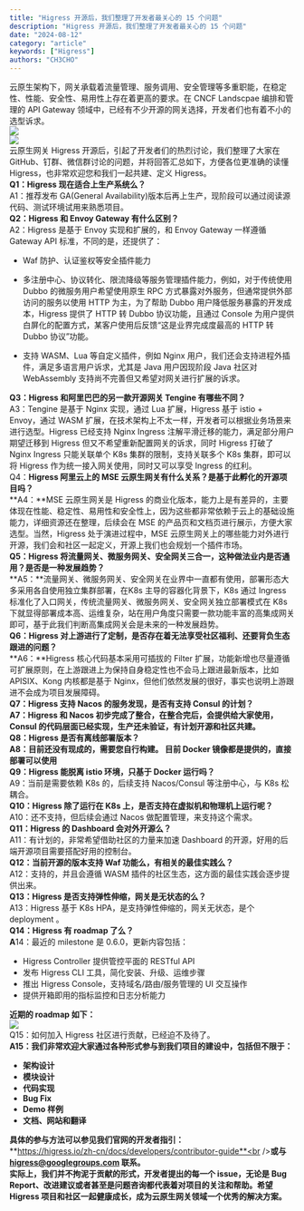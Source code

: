 ```yaml
---
title: "Higress 开源后，我们整理了开发者最关心的 15 个问题"
description: "Higress 开源后，我们整理了开发者最关心的 15 个问题"
date: "2024-08-12"
category: "article"
keywords: ["Higress"]
authors: "CH3CHO"
---
```


云原生架构下，网关承载着流量管理、服务调用、安全管理等多重职能，在稳定性、性能、安全性、易用性上存在着更高的要求。在 CNCF Landscpae 编排和管理的 API Gateway 领域中，已经有不少开源的网关选择，开发者们也有着不小的选型诉求。<br />![](https://intranetproxy.alipay.com/skylark/lark/0/2024/webp/299576/1723449579120-c76c18d5-d1fb-49f2-8246-ec0176ec3098.webp#clientId=ufd951e99-fc15-4&from=paste&id=u5c17954b&originHeight=216&originWidth=1080&originalType=url&ratio=1.7999999523162842&rotation=0&showTitle=false&status=done&style=none&taskId=u474fcd67-e57f-4ec9-a585-4f45f9f7521&title=)<br />![](https://intranetproxy.alipay.com/skylark/lark/0/2024/webp/299576/1723449579098-83e2f39e-2781-4690-9434-d38bb6a69922.webp#clientId=ufd951e99-fc15-4&from=paste&id=u411b4f4c&originHeight=475&originWidth=1080&originalType=url&ratio=1.7999999523162842&rotation=0&showTitle=false&status=done&style=none&taskId=u4c884512-1fa2-4e5e-a7a7-64b1b627f55&title=)<br />云原生网关 Higress 开源后，引起了开发者们的热烈讨论，我们整理了大家在 GitHub、钉群、微信群讨论的问题，并将回答汇总如下，方便各位更准确的读懂 Higress，也非常欢迎您和我们一起共建、定义 Higress。<br />**Q1：Higress 现在适合上生产系统么？**<br />A1：推荐发布 GA(General Availability)版本后再上生产，现阶段可以通过阅读源代码、测试环境试用来熟悉项目。<br />**Q2：Higress 和 Envoy Gateway 有什么区别？**<br />A2：Higress 是基于 Envoy 实现和扩展的，和 Envoy Gateway 一样遵循 Gateway API 标准，不同的是，还提供了：

- Waf 防护、认证鉴权等安全插件能力

- 多注册中心、协议转化、限流降级等服务管理插件能力，例如，对于传统使用 Dubbo 的微服务用户希望使用原生 RPC 方式暴露对外服务，但通常提供外部访问的服务以使用 HTTP 为主，为了帮助 Dubbo 用户降低服务暴露的开发成本，Higress 提供了 HTTP 转 Dubbo 协议功能，且通过 Console 为用户提供白屏化的配置方式，某客户使用后反馈“这是业界完成度最高的 HTTP 转 Dubbo 协议”功能。

- 支持 WASM、Lua 等自定义插件，例如 Nginx 用户，我们还会支持进程外插件，满足多语言用户诉求，尤其是 Java 用户因现阶段 Java 社区对 WebAssembly 支持尚不完善但又希望对网关进行扩展的诉求。



**Q3：Higress 和阿里巴巴的另一款开源网关 Tengine 有哪些不同？**<br />A3：Tengine 是基于 Nginx 实现，通过 Lua 扩展，Higress 基于 istio + Envoy，通过 WASM 扩展，在技术架构上不太一样，开发者可以根据业务场景来进行选型。Higress 已经支持 Nginx Ingress 注解平滑迁移的能力，满足部分用户期望迁移到 Higress 但又不希望重新配置网关的诉求，同时 Higress 打破了 Nginx Ingress 只能关联单个 K8s 集群的限制，支持关联多个 K8s 集群，即可以将 Higress 作为统一接入网关使用，同时又可以享受 Ingress 的红利。<br />Q4：**Higress 阿里云上的 MSE 云原生网关有什么关系？是基于此孵化的开源项目吗？**<br />**A4：**MSE 云原生网关是 Higress 的商业化版本，能力上是有差异的，主要体现在性能、稳定性、易用性和安全性上，因为这些都非常依赖于云上的基础设施能力，详细资源还在整理，后续会在 MSE 的产品页和文档页进行展示，方便大家选型。当然，Higress 处于演进过程中，MSE 云原生网关上的哪些能力对外进行开源，我们会和社区一起定义，开源上我们也会规划一个插件市场。<br />**Q5：Higress 将流量网关、微服务网关、安全网关三合一，这种做法业内是否通用？是否是一种发展趋势？**<br />**A5：**流量网关、微服务网关、安全网关在业界中一直都有使用，部署形态大多采用各自使用独立集群部署，在K8s 主导的容器化背景下，K8s 通过 Ingress 标准化了入口网关，传统流量网关、微服务网关、安全网关独立部署模式在 K8s 下就显得部署成本高、运维复杂，站在用户角度只需要一款功能丰富的高集成网关即可，基于此我们判断高集成网关会是未来的一种发展趋势。<br />**Q6：Higress 对上游进行了定制，是否存在着无法享受社区福利、还要背负生态跟进的问题？**<br />**A6：**Higress 核心代码基本采用可插拔的 Filter 扩展，功能新增也尽量遵循可扩展原则，在上游跟进上为保持自身稳定性也不会马上跟进最新版本，比如 APISIX、Kong 内核都是基于 Nginx，但他们依然发展的很好，事实也说明上游跟进不会成为项目发展障碍。<br />**Q7：Higress 支持 Nacos 的服务发现，是否有支持 Consul 的计划？**<br />**A7：**Higress 和 Nacos 初步完成了整合，在整合完后，会提供给大家使用，Consul 的代码层面已经实现，生产还未验证，有计划开源和社区共建。<br />**Q8：Higress 是否有离线部署版本？**<br />A8：目前还没有现成的，需要您自行构建。 目前 Docker 镜像都是提供的，直接部署可以使用<br />Q**9：Higress 能脱离 istio 环境，只基于 Docker 运行吗？**<br />A9：当前是需要依赖 K8s 的，后续支持 Nacos/Consul 等注册中心，与 K8s 松耦合。<br />**Q10：Higress 除了运行在 K8s 上，是否支持在虚拟机和物理机上运行呢？**<br />A10：还不支持，但后续会通过 Nacos 做配置管理，来支持这个需求。<br />**Q11：Higress 的 Dashboard 会对外开源么？**<br />A11：有计划的，非常希望借助社区的力量来加速 Dashboard 的开源，好用的后端开源项目需要搭配好用的控制台。<br />**Q12：当前开源的版本支持 Waf 功能么，有相关的最佳实践么？**<br />A12：支持的，并且会遵循 WASM 插件的社区生态，这方面的最佳实践会逐步提供出来。<br />**Q13：Higress 是否支持弹性伸缩，网关是无状态的么？**<br />A13：Higress 基于 K8s HPA，是支持弹性伸缩的，网关无状态，是个 deployment 。<br />**Q14：Higress 有 roadmap 了么？**<br />**A**14：最近的 milestone 是 0.6.0，更新内容包括：

- Higress Controller 提供管控平面的 RESTful API
- 发布 Higress CLI 工具，简化安装、升级、运维步骤
- 推出 Higress Console，支持域名/路由/服务管理的 UI 交互操作
- 提供开箱即用的指标监控和日志分析能力



**近期的 roadmap 如下：**<br />![](https://intranetproxy.alipay.com/skylark/lark/0/2024/webp/299576/1723449579289-a5a7c9f7-75dd-417d-a103-d1578222ae87.webp#clientId=ufd951e99-fc15-4&from=paste&id=u9cbfa6fe&originHeight=531&originWidth=1080&originalType=url&ratio=1.7999999523162842&rotation=0&showTitle=false&status=done&style=none&taskId=u10a39f00-c0c4-4147-a245-005fd569511&title=)<br />Q15：如何加入 Higress 社区进行贡献，已经迫不及待了。<br />**A15：我们非常欢迎大家通过各种形式参与到我们项目的建设中，包括但不限于：**

- **架构设计**
- **模块设计**
- **代码实现**
- **Bug Fix**
- **Demo 样例**
- **文档、网站和翻译**



**具体的参与方法可以参见我们官网的开发者指引：**<br />**https://higress.io/zh-cn/docs/developers/contributor-guide**<br />**或与 higress@googlegroups.com 联系。**<br />**实际上，我们并不拘泥于贡献的形式，开发者提出的每一个 issue，无论是 Bug Report、改进建议或者甚至是问题咨询都代表着对项目的关注和帮助。希望 Higress 项目和社区一起健康成长，成为云原生网关领域一个优秀的解决方案。**

